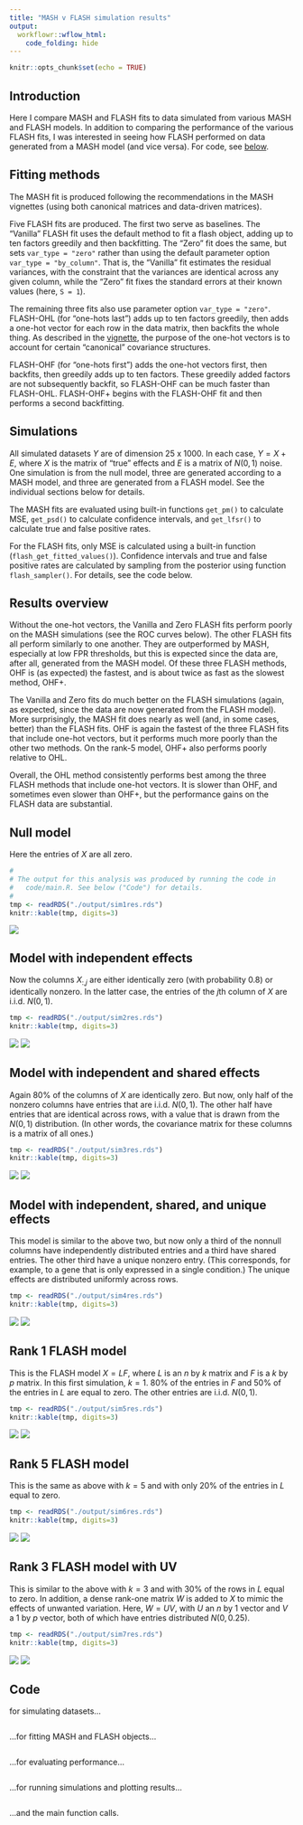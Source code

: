 ```yaml
---
title: "MASH v FLASH simulation results"
output: 
  workflowr::wflow_html:
    code_folding: hide
---
```


```r
knitr::opts_chunk$set(echo = TRUE)
```

## Introduction

Here I compare MASH and FLASH fits to data simulated from various MASH and FLASH models. In addition to comparing the performance of the various FLASH fits, I was interested in seeing how FLASH performed on data generated from a MASH model (and vice versa). For code, see [below](#code).

## Fitting methods

The MASH fit is produced following the recommendations in the MASH vignettes (using both canonical matrices and data-driven matrices).

Five FLASH fits are produced. The first two serve as baselines. The "Vanilla" FLASH fit uses the default method to fit a flash object, adding up to ten factors greedily and then backfitting. The "Zero" fit does the same, but sets `var_type = "zero"` rather than using the default parameter option `var_type = "by_column"`. That is, the "Vanilla" fit estimates the residual variances, with the constraint that the variances are identical across any given column, while the "Zero" fit fixes the standard errors at their known values (here, `S = 1`).

The remaining three fits also use parameter option `var_type = "zero"`. FLASH-OHL (for "one-hots last") adds up to ten factors greedily, then adds a one-hot vector for each row in the data matrix, then backfits the whole thing. As described in the [vignette](intro.html), the purpose of the one-hot vectors is to account for certain "canonical" covariance structures.

FLASH-OHF (for "one-hots first") adds the one-hot vectors first, then backfits, then greedily adds up to ten factors. These greedily added factors are not subsequently backfit, so FLASH-OHF can be much faster than FLASH-OHL. FLASH-OHF+ begins with the FLASH-OHF fit and then performs a second backfitting.


## Simulations

All simulated datasets $Y$ are of dimension 25 x 1000. In each case, $Y = X + E$, where $X$ is the matrix of "true" effects and $E$ is a matrix of $N(0, 1)$ noise. One simulation is from the null model, three are generated according to a MASH model, and three are generated from a FLASH model. See the individual sections below for details. 

The MASH fits are evaluated using built-in functions `get_pm()` to calculate MSE, `get_psd()` to calculate confidence intervals, and `get_lfsr()` to calculate true and false positive rates. 

For the FLASH fits, only MSE is calculated using a built-in function (`flash_get_fitted_values()`). Confidence intervals and true and false positive rates are calculated by sampling from the posterior using function `flash_sampler()`. For details, see the code below.


## Results overview

Without the one-hot vectors, the Vanilla and Zero FLASH fits perform poorly on the MASH simulations (see the ROC curves below). The other FLASH fits all perform similarly to one another. They are outperformed by MASH, especially at low FPR thresholds, but this is expected since the data are, after all, generated from the MASH model. Of these three FLASH methods, OHF is (as expected) the fastest, and is about twice as fast as the slowest method, OHF+.

The Vanilla and Zero fits do much better on the FLASH simulations (again, as expected, since the data are now generated from the FLASH model). More surprisingly, the MASH fit does nearly as well (and, in some cases, better) than the FLASH fits. OHF is again the fastest of the three FLASH fits that include one-hot vectors, but it performs much more poorly than the other two methods. On the rank-5 model, OHF+ also performs poorly relative to OHL.

Overall, the OHL method consistently performs best among the three FLASH methods that include one-hot vectors. It is slower than OHF, and sometimes even slower than OHF+, but the performance gains on the FLASH data are substantial.


## Null model

Here the entries of $X$ are all zero.

```r
#
# The output for this analysis was produced by running the code in
#   code/main.R. See below ("Code") for details.
#
tmp <- readRDS("./output/sim1res.rds")
knitr::kable(tmp, digits=3)
```

![](images/sim1time.png)

## Model with independent effects

Now the columns $X_{:, j}$ are either identically zero (with probability 0.8) or identically nonzero. In the latter case, the entries of the $j$th column of $X$ are i.i.d. $N(0, 1)$.

```r
tmp <- readRDS("./output/sim2res.rds")
knitr::kable(tmp, digits=3)
```

![](images/sim2ROC.png)
![](images/sim2time.png)

## Model with independent and shared effects

Again 80% of the columns of $X$ are identically zero. But now, only half of the nonzero columns have entries that are i.i.d. $N(0, 1)$. The other half have entries that are identical across rows, with a value that is drawn from the $N(0, 1)$ distribution. (In other words, the covariance matrix for these columns is a matrix of all ones.)

```r
tmp <- readRDS("./output/sim3res.rds")
knitr::kable(tmp, digits=3)
```

![](images/sim3ROC.png)
![](images/sim3time.png)

## Model with independent, shared, and unique effects

This model is similar to the above two, but now only a third of the nonnull columns have independently distributed entries and a third have shared entries. The other third have a unique nonzero entry. (This corresponds, for example, to a gene that is only expressed in a single condition.) The unique effects are distributed uniformly across rows.

```r
tmp <- readRDS("./output/sim4res.rds")
knitr::kable(tmp, digits=3)
```

![](images/sim4ROC.png)
![](images/sim4time.png)

## Rank 1 FLASH model

This is the FLASH model $X = LF$, where $L$ is an $n$ by $k$ matrix and $F$ is a $k$ by $p$ matrix. In this first simulation, $k = 1$. 80% of the entries in $F$ and 50% of the entries in $L$ are equal to zero. The other entries are i.i.d. $N(0, 1)$.

```r
tmp <- readRDS("./output/sim5res.rds")
knitr::kable(tmp, digits=3)
```

![](images/sim5ROC.png)
![](images/sim5time.png)

## Rank 5 FLASH model 

This is the same as above with $k = 5$ and with only 20% of the entries in $L$ equal to zero.

```r
tmp <- readRDS("./output/sim6res.rds")
knitr::kable(tmp, digits=3)
```

![](images/sim6ROC.png)
![](images/sim6time.png)

## Rank 3 FLASH model with UV

This is similar to the above with $k = 3$ and with 30% of the rows in $L$ equal to zero. In addition, a dense rank-one matrix $W$ is added to $X$ to mimic the effects of unwanted variation. Here, $W = UV$, with $U$ an $n$ by 1 vector and $V$ a 1 by $p$ vector, both of which have entries distributed $N(0, 0.25)$.

```r
tmp <- readRDS("./output/sim7res.rds")
knitr::kable(tmp, digits=3)
```

![](images/sim7ROC.png)
![](images/sim7time.png)


## Code

for simulating datasets...
```r
```

...for fitting MASH and FLASH objects...
```r
```

...for evaluating performance...
```r
```

...for running simulations and plotting results...
```r
```

...and the main function calls.
```r
```
